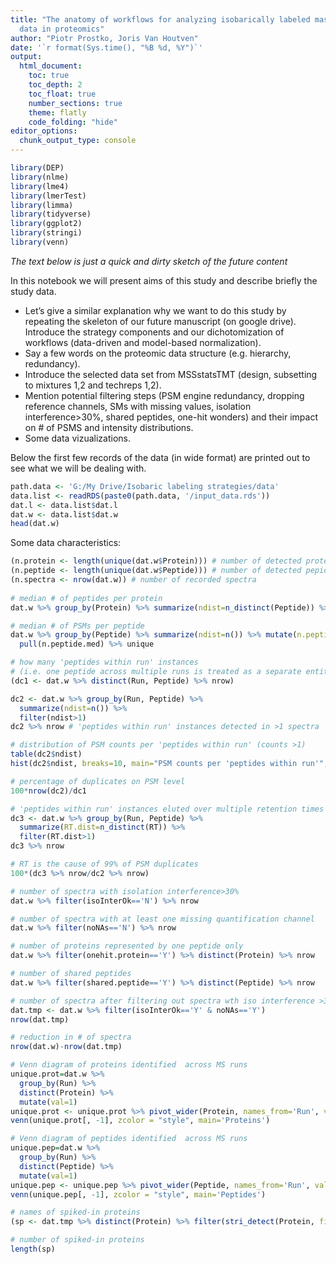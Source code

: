 ```yaml
---
title: "The anatomy of workflows for analyzing isobarically labeled mass spectrometry
  data in proteomics"
author: "Piotr Prostko, Joris Van Houtven"
date: '`r format(Sys.time(), "%B %d, %Y")`'
output: 
  html_document:
    toc: true
    toc_depth: 2
    toc_float: true
    number_sections: true
    theme: flatly
    code_folding: "hide"    
editor_options: 
  chunk_output_type: console
---
```


```r
library(DEP)
library(nlme)
library(lme4)
library(lmerTest)
library(limma)
library(tidyverse)
library(ggplot2)
library(stringi)
library(venn)
```

*The text below is just a quick and dirty sketch of the future content*

In this notebook we will present aims of this study and describe briefly the study data. 

- Let's give a similar explanation why we want to do this study by repeating the skeleton of our future manuscript (on google drive). Introduce the strategy components and our dichotomization of workflows (data-driven and model-based normalization).
- Say a few words on the proteomic data structure (e.g. hierarchy, redundancy).
- Introduce the selected data set from MSSstatsTMT (design, subsetting to mixtures 1,2 and techreps 1,2). 
- Mention potential filtering steps (PSM engine redundancy, dropping reference channels, SMs with missing values, isolation interference>30%, shared peptides, one-hit wonders) and their impact on # of PSMS and intensity distributions.  
- Some data vizualizations.

Below the first few records of the data (in wide format) are printed out to see what we will be dealing with.

```r
path.data <- 'G:/My Drive/Isobaric labeling strategies/data'
data.list <- readRDS(paste0(path.data, '/input_data.rds'))
dat.l <- data.list$dat.l
dat.w <- data.list$dat.w
head(dat.w)
```

Some data characteristics:
```r
(n.protein <- length(unique(dat.w$Protein))) # number of detected proteins
(n.peptide <- length(unique(dat.w$Peptide))) # number of detected pepides
(n.spectra <- nrow(dat.w)) # number of recorded spectra
  
# median # of peptides per protein
dat.w %>% group_by(Protein) %>% summarize(ndist=n_distinct(Peptide)) %>% mutate(n.protein.mean=median(ndist)) %>% pull(n.protein.mean) %>% unique

# median # of PSMs per peptide
dat.w %>% group_by(Peptide) %>% summarize(ndist=n()) %>% mutate(n.peptide.med=median(ndist)) %>%
  pull(n.peptide.med) %>% unique

# how many 'peptides within run' instances 
# (i.e. one peptide across multiple runs is treated as a separate entitity)
(dc1 <- dat.w %>% distinct(Run, Peptide) %>% nrow) 

dc2 <- dat.w %>% group_by(Run, Peptide) %>% 
  summarize(ndist=n()) %>% 
  filter(ndist>1)
dc2 %>% nrow # 'peptides within run' instances detected in >1 spectra

# distribution of PSM counts per 'peptides within run' (counts >1)
table(dc2$ndist)
hist(dc2$ndist, breaks=10, main="PSM counts per 'peptides within run'", xlab='PSM counts per peptide')

# percentage of duplicates on PSM level
100*nrow(dc2)/dc1

# 'peptides within run' instances eluted over multiple retention times
dc3 <- dat.w %>% group_by(Run, Peptide) %>% 
  summarize(RT.dist=n_distinct(RT)) %>% 
  filter(RT.dist>1) 
dc3 %>% nrow 

# RT is the cause of 99% of PSM duplicates
100*(dc3 %>% nrow/dc2 %>% nrow) 

# number of spectra with isolation interference>30%
dat.w %>% filter(isoInterOk=='N') %>% nrow 

# number of spectra with at least one missing quantification channel
dat.w %>% filter(noNAs=='N') %>% nrow 

# number of proteins represented by one peptide only 
dat.w %>% filter(onehit.protein=='Y') %>% distinct(Protein) %>% nrow

# number of shared peptides
dat.w %>% filter(shared.peptide=='Y') %>% distinct(Peptide) %>% nrow

# number of spectra after filtering out spectra wth iso interference >30% or with >1 missing quan channel
dat.tmp <- dat.w %>% filter(isoInterOk=='Y' & noNAs=='Y')
nrow(dat.tmp)

# reduction in # of spectra
nrow(dat.w)-nrow(dat.tmp)

# Venn diagram of proteins identified  across MS runs
unique.prot=dat.w %>% 
  group_by(Run) %>%
  distinct(Protein) %>% 
  mutate(val=1)
unique.prot <- unique.prot %>% pivot_wider(Protein, names_from='Run', values_from='val', values_fill=0)
venn(unique.prot[, -1], zcolor = "style", main='Proteins')

# Venn diagram of peptides identified  across MS runs
unique.pep=dat.w %>% 
  group_by(Run) %>%
  distinct(Peptide) %>% 
  mutate(val=1)
unique.pep <- unique.pep %>% pivot_wider(Peptide, names_from='Run', values_from='val', values_fill=0)
venn(unique.pep[, -1], zcolor = "style", main='Peptides')

# names of spiked-in proteins
(sp <- dat.tmp %>% distinct(Protein) %>% filter(stri_detect(Protein, fixed='ups')) %>% pull %>% as.character)

# number of spiked-in proteins
length(sp)
```


